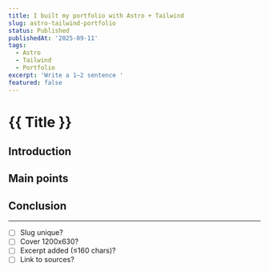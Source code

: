 ```yaml
---
title: I built my portfolio with Astro + Tailwind
slug: astro-tailwind-portfolio
status: Published
publishedAt: '2025-09-11'
tags:
  - Astro
  - Tailwind
  - Portfolio
excerpt: 'Write a 1–2 sentence '
featured: false
---
```


# \{\{ Title \}\}

## Introduction

## Main points

## Conclusion

---

- [ ] Slug unique?
- [ ] Cover 1200x630?
- [ ] Excerpt added (≤160 chars)?
- [ ] Link to sources?
  <br />
